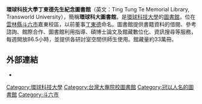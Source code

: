{{orphan|time=2015-10-29T07:40:01+00:00}}
{{unreferenced|time=2015-10-29T07:40:01+00:00}}
{{Infobox library
| library_name       = 環球科技大學丁東德先生紀念圖書館
| name_en            = Ting Tung Te Memorial Library, Transworld University
| library_logo       = 
| image              = TransWorld University Ting Tung Te Memorial Library.jpg
| alt                = 
| caption            = 丁東德先生紀念圖書館，攝於2018年3月。
| country            = {{ROC}}
| type               = 大學圖書館
| scope              = 
| established        = 
| ref_legal_mandate  = 
| location           = 
| coordinates        = 
| branch_of          = 
| num_branches       = 
| items_collected    = 
| collection_size    = 
| criteria           = 
| legal_deposit      = 
| req_to_access      = 
| annual_circulation = 
| pop_served         = 
| members            = 
| budget             = 
| director           = 
| num_employees      = 
| openinghours       = 
| phone_num          = 
| fax_num            = 
| e-mail             = 
| website            = 
}}
'''環球科技大學丁東德先生紀念圖書館'''（英文：Ting Tung Te Memorial Library, Transworld University），簡稱'''環球科大圖書館'''，是[[環球科技大學|環球科技大學]]的[[圖書館|圖書館]]，位在[[雲林縣|雲林縣]][[斗六市|斗六市]]嘉東校區，以前董事[[丁東德|丁東德]]命名。圖書館提供書籍資料的借閱、參考諮詢、館際合作、圖書館利用指導、碩博士論文及館藏數位化、資訊搜尋等服務，每週開放86.5小時，並提供各研討室空間供師生使用。館藏量約33萬冊。
==外部連結==
*{{url|http://www.lib.twu.edu.tw|球科技大學丁東德先生紀念圖書館}}
[[Category:環球科技大學|Category:環球科技大學]]
[[Category:台灣大專院校圖書館|Category:台灣大專院校圖書館]]
[[Category:冠以人名的圖書館|Category:冠以人名的圖書館]]
[[Category:斗六市|Category:斗六市]]